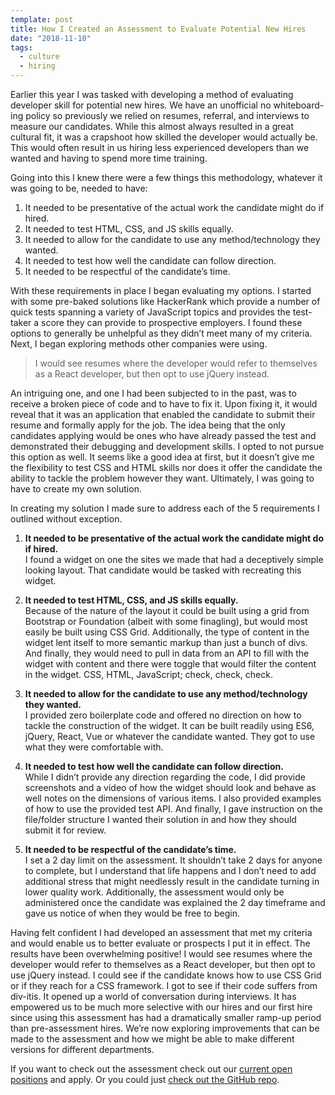 ```yaml
---
template: post
title: How I Created an Assessment to Evaluate Potential New Hires
date: "2018-11-10"
tags:
  - culture
  - hiring
---
```


Earlier this year I was tasked with developing a method of evaluating developer skill for potential new hires. We have an unofficial no whiteboard-ing policy so previously we relied on resumes, referral, and interviews to measure our candidates. While this almost always resulted in a great cultural fit, it was a crapshoot how skilled the developer would actually be. This would often result in us hiring less experienced developers than we wanted and having to spend more time training.

Going into this I knew there were a few things this methodology, whatever it was going to be, needed to have:

1. It needed to be presentative of the actual work the candidate might do if hired.
2. It needed to test HTML, CSS, and JS skills equally.
3. It needed to allow for the candidate to use any method/technology they wanted.
4. It needed to test how well the candidate can follow direction.
5. It needed to be respectful of the candidate’s time.

With these requirements in place I began evaluating my options. I started with some pre-baked solutions like HackerRank which provide a number of quick tests spanning a variety of JavaScript topics and provides the test-taker a score they can provide to prospective employers. I found these options to generally be unhelpful as they didn’t meet many of my criteria. Next, I began exploring methods other companies were using.

> I would see resumes where the developer would refer to themselves as a React developer, but then opt to use jQuery instead.

An intriguing one, and one I had been subjected to in the past, was to receive a broken piece of code and to have to fix it. Upon fixing it, it would reveal that it was an application that enabled the candidate to submit their resume and formally apply for the job. The idea being that the only candidates applying would be ones who have already passed the test and demonstrated their debugging and development skills. I opted to not pursue this option as well. It seems like a good idea at first, but it doesn’t give me the flexibility to test CSS and HTML skills nor does it offer the candidate the ability to tackle the problem however they want. Ultimately, I was going to have to create my own solution.

In creating my solution I made sure to address each of the 5 requirements I outlined without exception.

1. **It needed to be presentative of the actual work the candidate might do if hired.**<br />
I found a widget on one the sites we made that had a deceptively simple looking layout. That candidate would be tasked with recreating this widget.

2. **It needed to test HTML, CSS, and JS skills equally.**<br />
Because of the nature of the layout it could be built using a grid from Bootstrap or Foundation (albeit with some finagling), but would most easily be built using CSS Grid. Additionally, the type of content in the widget lent itself to more semantic markup than just a bunch of divs. And finally, they would need to pull in data from an API to fill with the widget with content and there were toggle that would filter the content in the widget. CSS, HTML, JavaScript; check, check, check.

3. **It needed to allow for the candidate to use any method/technology they wanted.**<br />
I provided zero boilerplate code and offered no direction on how to tackle the construction of the widget. It can be built readily using ES6, jQuery, React, Vue or whatever the candidate wanted. They got to use what they were comfortable with.

4. **It needed to test how well the candidate can follow direction.**<br />
While I didn’t provide any direction regarding the code, I did provide screenshots and a video of how the widget should look and behave as well notes on the dimensions of various items. I also provided examples of how to use the provided test API. And finally, I gave instruction on the file/folder structure I wanted their solution in and how they should submit it for review.

5. **It needed to be respectful of the candidate’s time.**<br />
I set a 2 day limit on the assessment. It shouldn’t take 2 days for anyone to complete, but I understand that life happens and I don’t need to add additional stress that might needlessly result in the candidate turning in lower quality work. Additionally, the assessment would only be administered once the candidate was explained the 2 day timeframe and gave us notice of when they would be free to begin.

Having felt confident I had developed an assessment that met my criteria and would enable us to better evaluate or prospects I put it in effect. The results have been overwhelming positive! I would see resumes where the developer would refer to themselves as a React developer, but then opt to use jQuery instead. I could see if the candidate knows how to use CSS Grid or if they reach for a CSS framework. I got to see if their code suffers from div-itis. It opened up a world of conversation during interviews. It has empowered us to be much more selective with our hires and our first hire since using this assessment has had a dramatically smaller ramp-up period than pre-assessment hires. We’re now exploring improvements that can be made to the assessment and how we might be able to make different versions for different departments.

If you want to check out the assessment check out our [current open positions](https://www.simpleviewinc.com/careers/open-positions/) and apply. Or you could just [check out the GitHub repo](https://github.com/simpleviewinc/cms-dev-assessment).
